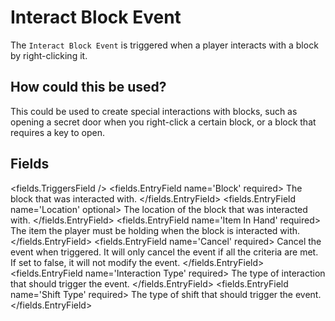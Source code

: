 
# Interact Block Event 

The `Interact Block Event` is triggered when a player interacts with a block by right-clicking it.

## How could this be used?

This could be used to create special interactions with blocks, such as opening a secret door when you right-click a certain block, or a block that requires a key to open.


## Fields

<fields.TriggersField />
<fields.EntryField name='Block' required>
     The block that was interacted with.
</fields.EntryField>
<fields.EntryField name='Location' optional>
     The location of the block that was interacted with.
</fields.EntryField>
<fields.EntryField name='Item In Hand' required>
     The item the player must be holding when the block is interacted with.
</fields.EntryField>
<fields.EntryField name='Cancel' required>
     Cancel the event when triggered.
It will only cancel the event if all the criteria are met.
If set to false, it will not modify the event.
</fields.EntryField>
<fields.EntryField name='Interaction Type' required>
     The type of interaction that should trigger the event.
</fields.EntryField>
<fields.EntryField name='Shift Type' required>
     The type of shift that should trigger the event.
</fields.EntryField>
